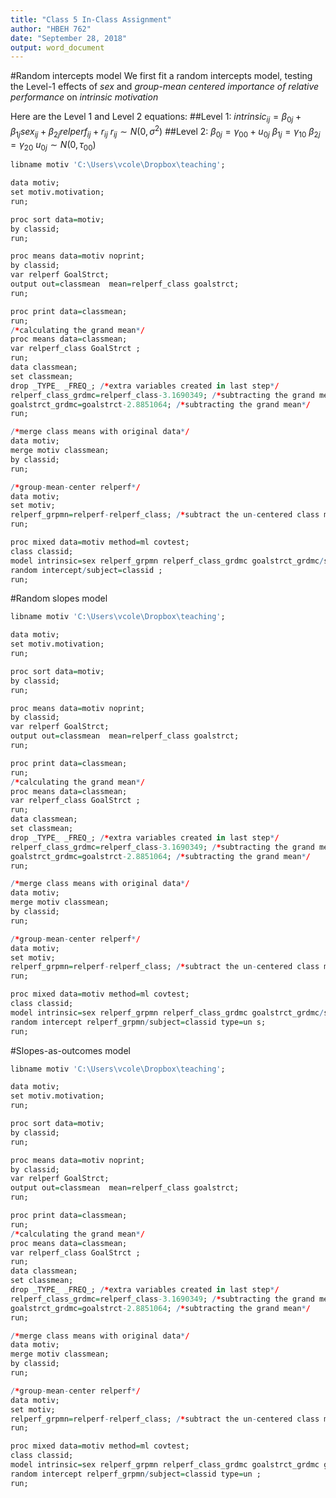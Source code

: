 ```yaml
---
title: "Class 5 In-Class Assignment"
author: "HBEH 762"
date: "September 28, 2018"
output: word_document
---
```


#Random intercepts model
We first fit a random intercepts model, testing the Level-1 effects of *sex* and *group-mean centered importance of relative performance* on *intrinsic motivation*

Here are the Level 1 and Level 2 equations:
##Level 1:
$intrinsic_{ij} = \beta_{0j} + \beta_{1j}sex_{ij} + \beta_{2j}relperf_{ij} + r_{ij}$
$r_{ij}\sim N\left(0,\sigma^2\right)$
##Level 2:
$\beta_{0j} = \gamma_{00} + u_{0j}$
$\beta_{1j} = \gamma_{10}$
$\beta_{2j} = \gamma_{20}$
$u_{0j}\sim N\left(0, \tau_{00}\right)$

```r

libname motiv 'C:\Users\vcole\Dropbox\teaching';

data motiv;
set motiv.motivation;
run;

proc sort data=motiv;
by classid;
run;

proc means data=motiv noprint;
by classid;
var relperf GoalStrct;
output out=classmean  mean=relperf_class goalstrct;
run;

proc print data=classmean;
run;
/*calculating the grand mean*/
proc means data=classmean;
var relperf_class GoalStrct ;
run;
data classmean;
set classmean;
drop _TYPE_ _FREQ_; /*extra variables created in last step*/
relperf_class_grdmc=relperf_class-3.1690349; /*subtracting the grand mean*/
goalstrct_grdmc=goalstrct-2.8851064; /*subtracting the grand mean*/
run;

/*merge class means with original data*/
data motiv;
merge motiv classmean;
by classid;
run;

/*group-mean-center relperf*/
data motiv;
set motiv;
relperf_grpmn=relperf-relperf_class; /*subtract the un-centered class mean*/
run;

proc mixed data=motiv method=ml covtest;
class classid;
model intrinsic=sex relperf_grpmn relperf_class_grdmc goalstrct_grdmc/s;
random intercept/subject=classid ;
run;
```

#Random slopes model
```r

libname motiv 'C:\Users\vcole\Dropbox\teaching';

data motiv;
set motiv.motivation;
run;

proc sort data=motiv;
by classid;
run;

proc means data=motiv noprint;
by classid;
var relperf GoalStrct;
output out=classmean  mean=relperf_class goalstrct;
run;

proc print data=classmean;
run;
/*calculating the grand mean*/
proc means data=classmean;
var relperf_class GoalStrct ;
run;
data classmean;
set classmean;
drop _TYPE_ _FREQ_; /*extra variables created in last step*/
relperf_class_grdmc=relperf_class-3.1690349; /*subtracting the grand mean*/
goalstrct_grdmc=goalstrct-2.8851064; /*subtracting the grand mean*/
run;

/*merge class means with original data*/
data motiv;
merge motiv classmean;
by classid;
run;

/*group-mean-center relperf*/
data motiv;
set motiv;
relperf_grpmn=relperf-relperf_class; /*subtract the un-centered class mean*/
run;

proc mixed data=motiv method=ml covtest;
class classid;
model intrinsic=sex relperf_grpmn relperf_class_grdmc goalstrct_grdmc/s;
random intercept relperf_grpmn/subject=classid type=un s;
run;
```


#Slopes-as-outcomes model
```r

libname motiv 'C:\Users\vcole\Dropbox\teaching';

data motiv;
set motiv.motivation;
run;

proc sort data=motiv;
by classid;
run;

proc means data=motiv noprint;
by classid;
var relperf GoalStrct;
output out=classmean  mean=relperf_class goalstrct;
run;

proc print data=classmean;
run;
/*calculating the grand mean*/
proc means data=classmean;
var relperf_class GoalStrct ;
run;
data classmean;
set classmean;
drop _TYPE_ _FREQ_; /*extra variables created in last step*/
relperf_class_grdmc=relperf_class-3.1690349; /*subtracting the grand mean*/
goalstrct_grdmc=goalstrct-2.8851064; /*subtracting the grand mean*/
run;

/*merge class means with original data*/
data motiv;
merge motiv classmean;
by classid;
run;

/*group-mean-center relperf*/
data motiv;
set motiv;
relperf_grpmn=relperf-relperf_class; /*subtract the un-centered class mean*/
run;

proc mixed data=motiv method=ml covtest;
class classid;
model intrinsic=sex relperf_grpmn relperf_class_grdmc goalstrct_grdmc goalstrct*relperf_grpmn/s;
random intercept relperf_grpmn/subject=classid type=un ;
run;
```

